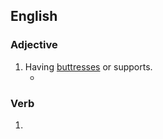 ==English==

===Adjective===
{{en-adj}}

# Having [[buttress]]es or supports.
#* {{quote-book|year=1918|author={{w|W. B. Maxwell}}|chapter=7
|title=[http://openlibrary.org/works/OL1097634W The Mirror and the Lamp]
|passage=[…] St. Bede's at this period of its history was perhaps the poorest and most miserable parish in the East End of London. Close-packed, crushed by the '''buttressed''' height of the railway viaduct, rendered airless by huge walls of factories, it at once banished lively interest from a stranger's mind and left only a dull oppression of the spirit.}}
#: {{ux|en|Only the '''buttressed''' outer walls still stood .}}

===Verb===
{{head|en|verb form}}

# {{en-past of|buttress}}